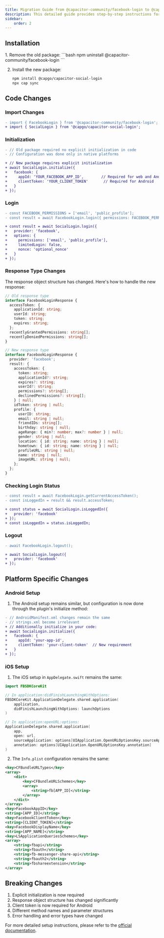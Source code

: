 ```yaml
---
title: Migration Guide from @capacitor-community/facebook-login to @capgo/capacitor-social-login
description: This detailed guide provides step-by-step instructions for transitioning from the @capacitor-community/facebook-login plugin to the @capgo/capacitor-social-login plugin, ensuring a smooth migration process.
sidebar:
    order: 2
---
```


## Installation

<Steps>
1. Remove the old package:
   ```bash
   npm uninstall @capacitor-community/facebook-login
   ```

2. Install the new package:
   ```bash
   npm install @capgo/capacitor-social-login
   npx cap sync
   ```
</Steps>

## Code Changes

### Import Changes
```diff
- import { FacebookLogin } from '@capacitor-community/facebook-login';
+ import { SocialLogin } from '@capgo/capacitor-social-login';
```

### Initialization
```diff
- // Old package required no explicit initialization in code
- // Configuration was done only in native platforms

+ // New package requires explicit initialization
+ await SocialLogin.initialize({
+   facebook: {
+     appId: 'YOUR_FACEBOOK_APP_ID',        // Required for web and Android
+     clientToken: 'YOUR_CLIENT_TOKEN'       // Required for Android
+   }
+ });
```

### Login
```diff
- const FACEBOOK_PERMISSIONS = ['email', 'public_profile'];
- const result = await FacebookLogin.login({ permissions: FACEBOOK_PERMISSIONS });

+ const result = await SocialLogin.login({
+   provider: 'facebook',
+   options: {
+     permissions: ['email', 'public_profile'],
+     limitedLogin: false,
+     nonce: 'optional_nonce'
+   }
+ });
```

### Response Type Changes

The response object structure has changed. Here's how to handle the new response:

```typescript
// Old response type
interface FacebookLoginResponse {
  accessToken: {
    applicationId: string;
    userId: string;
    token: string;
    expires: string;
  };
  recentlyGrantedPermissions: string[];
  recentlyDeniedPermissions: string[];
}

// New response type
interface FacebookLoginResponse {
  provider: 'facebook';
  result: {
    accessToken: {
      token: string;
      applicationId?: string;
      expires?: string;
      userId?: string;
      permissions?: string[];
      declinedPermissions?: string[];
    } | null;
    idToken: string | null;
    profile: {
      userID: string;
      email: string | null;
      friendIDs: string[];
      birthday: string | null;
      ageRange: { min?: number; max?: number } | null;
      gender: string | null;
      location: { id: string; name: string } | null;
      hometown: { id: string; name: string } | null;
      profileURL: string | null;
      name: string | null;
      imageURL: string | null;
    };
  };
}
```

### Checking Login Status
```diff
- const result = await FacebookLogin.getCurrentAccessToken();
- const isLoggedIn = result && result.accessToken;

+ const status = await SocialLogin.isLoggedIn({
+   provider: 'facebook'
+ });
+ const isLoggedIn = status.isLoggedIn;
```

### Logout
```diff
- await FacebookLogin.logout();

+ await SocialLogin.logout({
+   provider: 'facebook'
+ });
```

## Platform Specific Changes

### Android Setup

1. The Android setup remains similar, but configuration is now done through the plugin's initialize method:

```diff
- // AndroidManifest.xml changes remain the same
- // strings.xml become irrelevant
+ // Additionally initialize in your code:
+ await SocialLogin.initialize({
+   facebook: {
+     appId: 'your-app-id',
+     clientToken: 'your-client-token'  // New requirement
+   }
+ });
```

### iOS Setup

1. The iOS setup in `AppDelegate.swift` remains the same:

```swift
import FBSDKCoreKit

// In application:didFinishLaunchingWithOptions:
FBSDKCoreKit.ApplicationDelegate.shared.application(
    application,
    didFinishLaunchingWithOptions: launchOptions
)

// In application:openURL:options:
ApplicationDelegate.shared.application(
    app,
    open: url,
    sourceApplication: options[UIApplication.OpenURLOptionsKey.sourceApplication] as? String,
    annotation: options[UIApplication.OpenURLOptionsKey.annotation]
)
```

2. The `Info.plist` configuration remains the same:
```xml
<key>CFBundleURLTypes</key>
<array>
    <dict>
        <key>CFBundleURLSchemes</key>
        <array>
            <string>fb[APP_ID]</string>
        </array>
    </dict>
</array>
<key>FacebookAppID</key>
<string>[APP_ID]</string>
<key>FacebookClientToken</key>
<string>[CLIENT_TOKEN]</string>
<key>FacebookDisplayName</key>
<string>[APP_NAME]</string>
<key>LSApplicationQueriesSchemes</key>
<array>
    <string>fbapi</string>
    <string>fbauth</string>
    <string>fb-messenger-share-api</string>
    <string>fbauth2</string>
    <string>fbshareextension</string>
</array>
```

## Breaking Changes

1. Explicit initialization is now required
2. Response object structure has changed significantly
3. Client token is now required for Android
4. Different method names and parameter structures
5. Error handling and error types have changed

For more detailed setup instructions, please refer to the [official documentation](/docs/plugins/social-login/facebook/). 
